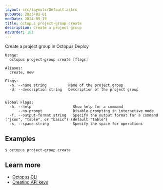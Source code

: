 ```yaml
---
layout: src/layouts/Default.astro
pubDate: 2023-01-01
modDate: 2024-09-19
title: octopus project-group create
description: Create a project group
navOrder: 103
---
```


Create a project group in Octopus Deploy

```
Usage:
  octopus project-group create [flags]

Aliases:
  create, new

Flags:
  -n, --name string          Name of the project group
  -d, --description string   Description of the project group


Global Flags:
  -h, --help                   Show help for a command
      --no-prompt              Disable prompting in interactive mode
  -f, --output-format string   Specify the output format for a command ("json", "table", or "basic") (default "table")
  -s, --space string           Specify the space for operations

```

## Examples

<SamplesInstance />

```
$ octopus project-group create

```

## Learn more

- [Octopus CLI](/docs/octopus-rest-api/cli)
- [Creating API keys](/docs/octopus-rest-api/how-to-create-an-api-key)